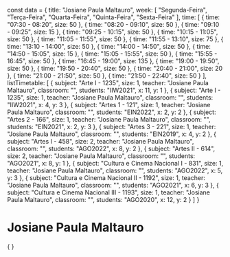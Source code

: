 const data = {
  title: "Josiane Paula Maltauro",
  week: [
    "Segunda-Feira",
    "Terça-Feira",
    "Quarta-Feira",
    "Quinta-Feira",
    "Sexta-Feira"
  ],
  time: [
    {
      time: "07:30 - 08:20",
      size: 50
    },
    {
      time: "08:20 - 09:10",
      size: 50
    },
    {
      time: "09:10 - 09:25",
      size: 15
    },
    {
      time: "09:25 - 10:15",
      size: 50
    },
    {
      time: "10:15 - 11:05",
      size: 50
    },
    {
      time: "11:05 - 11:55",
      size: 50
    },
    {
      time: "11:55 - 13:10",
      size: 75
    },
    {
      time: "13:10 - 14:00",
      size: 50
    },
    {
      time: "14:00 - 14:50",
      size: 50
    },
    {
      time: "14:50 - 15:05",
      size: 15
    },
    {
      time: "15:05 - 15:55",
      size: 50
    },
    {
      time: "15:55 - 16:45",
      size: 50
    },
    {
      time: "16:45 - 19:00",
      size: 135
    },
    {
      time: "19:00 - 19:50",
      size: 50
    },
    {
      time: "19:50 - 20:40",
      size: 50
    },
    {
      time: "20:40 - 21:00",
      size: 20
    },
    {
      time: "21:00 - 21:50",
      size: 50
    },
    {
      time: "21:50 - 22:40",
      size: 50
    }
  ],
  listTimetable: [
    {
      subject: "Arte I - 1235",
      size: 1,
      teacher: "Josiane Paula Maltauro",
      classroom: "",
      students: "IIW2021",
      x: 11,
      y: 1
    },
    {
      subject: "Arte I - 1235",
      size: 1,
      teacher: "Josiane Paula Maltauro",
      classroom: "",
      students: "IIW2021",
      x: 4,
      y: 3
    },
    {
      subject: "Artes 1 - 121",
      size: 1,
      teacher: "Josiane Paula Maltauro",
      classroom: "",
      students: "EIN2022",
      x: 2,
      y: 2
    },
    {
      subject: "Artes 2 - 166",
      size: 1,
      teacher: "Josiane Paula Maltauro",
      classroom: "",
      students: "EIN2021",
      x: 2,
      y: 3
    },
    {
      subject: "Artes 3 - 221",
      size: 1,
      teacher: "Josiane Paula Maltauro",
      classroom: "",
      students: "EIN2019",
      x: 4,
      y: 2
    },
    {
      subject: "Artes I - 458",
      size: 2,
      teacher: "Josiane Paula Maltauro",
      classroom: "",
      students: "AGO2022",
      x: 8,
      y: 2
    },
    {
      subject: "Artes II - 614",
      size: 2,
      teacher: "Josiane Paula Maltauro",
      classroom: "",
      students: "AGO2021",
      x: 8,
      y: 1
    },
    {
      subject: "Cultura e Cinema Nacional I - 831",
      size: 1,
      teacher: "Josiane Paula Maltauro",
      classroom: "",
      students: "AGO2022",
      x: 5,
      y: 3
    },
    {
      subject: "Cultura e Cinema Nacional II - 1192",
      size: 1,
      teacher: "Josiane Paula Maltauro",
      classroom: "",
      students: "AGO2021",
      x: 6,
      y: 3
    },
    {
      subject: "Cultura e Cinema Nacional III - 1193",
      size: 1,
      teacher: "Josiane Paula Maltauro",
      classroom: "",
      students: "AGO2020",
      x: 12,
      y: 2
    }
  ]
}

# Josiane Paula Maltauro

<div>
    {
        <Grid
            title={data.title}
            weekDays={data.week}
            time={data.time}
            listClasses={data.listTimetable}
        />
    }
</div>